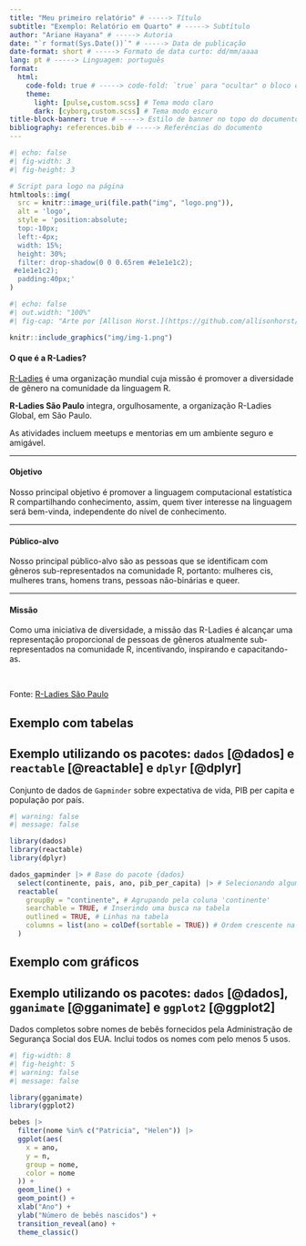 ```yaml
---
title: "Meu primeiro relatório" # -----> Título
subtitle: "Exemplo: Relatório em Quarto" # -----> Subtítulo
author: "Ariane Hayana" # -----> Autoria
date: "`r format(Sys.Date())`" # -----> Data de publicação
date-format: short # -----> Formato de data curto: dd/mm/aaaa
lang: pt # -----> Linguagem: português
format: 
  html: 
    code-fold: true # -----> code-fold: `true` para "ocultar" o bloco de códigos
    theme: 
      light: [pulse,custom.scss] # Tema modo claro
      dark: [cyborg,custom.scss] # Tema modo escuro
title-block-banner: true # -----> Estilo de banner no topo do documento
bibliography: references.bib # -----> Referências do documento
---
```


```r
#| echo: false
#| fig-width: 3
#| fig-height: 3

# Script para logo na página
htmltools::img(
  src = knitr::image_uri(file.path("img", "logo.png")),
  alt = 'logo',
  style = 'position:absolute;
  top:-10px;
  left:-4px;
  width: 15%;
  height: 30%;
  filter: drop-shadow(0 0 0.65rem #e1e1e1c2);
 #e1e1e1c2);
  padding:40px;'
)
```

```r
#| echo: false
#| out.width: "100%"
#| fig-cap: "Arte por [Allison Horst.](https://github.com/allisonhorst/stats-illustrations/blob/main/julie-mine-quarto-keynote/quarto_thankyou.png)"

knitr::include_graphics("img/img-1.png")
```

::: column-margin
#### O que é a R-Ladies?

[R-Ladies](https://rladies.org/) é uma organização mundial cuja missão é promover a diversidade de gênero na comunidade da linguagem R.

**R-Ladies São Paulo** integra, orgulhosamente, a organização R-Ladies Global, em São Paulo.

As atividades incluem meetups e mentorias em um ambiente seguro e amigável.

---

#### Objetivo

Nosso principal objetivo é promover a linguagem computacional estatística R compartilhando conhecimento, assim, quem tiver interesse na linguagem será bem-vinda, independente do nível de conhecimento.

---

#### Público-alvo

Nosso principal público-alvo são as pessoas que se identificam com gêneros sub-representados na comunidade R, portanto: mulheres cis, mulheres trans, homens trans, pessoas não-binárias e queer.

---

#### Missão

Como uma iniciativa de diversidade, a missão das R-Ladies é alcançar uma representação proporcional de pessoas de gêneros atualmente sub-representados na comunidade R, incentivando, inspirando e capacitando-as.

<br>

Fonte: [R-Ladies São Paulo](https://rladies-sp.org/sobre.html)
:::

## Exemplo com tabelas

::: callout-note
# Exemplo utilizando os pacotes: `dados` [@dados] e `reactable` [@reactable] e `dplyr` [@dplyr]

Conjunto de dados de `Gapminder` sobre expectativa de vida, PIB per capita e população por país.
:::

```r
#| warning: false
#| message: false

library(dados)
library(reactable)
library(dplyr)

dados_gapminder |> # Base do pacote {dados}
  select(continente, pais, ano, pib_per_capita) |> # Selecionando algumas colunas
  reactable(
    groupBy = "continente", # Agrupando pela coluna 'continente'
    searchable = TRUE, # Inserindo uma busca na tabela
    outlined = TRUE, # Linhas na tabela
    columns = list(ano = colDef(sortable = TRUE)) # Ordem crescente na coluna 'ano'
  )

```

## Exemplo com gráficos

::: callout-note
# Exemplo utilizando os pacotes: `dados` [@dados], `gganimate` [@gganimate] e `ggplot2` [@ggplot2]

Dados completos sobre nomes de bebês fornecidos pela Administração de Segurança Social dos EUA. Inclui todos os nomes com pelo menos 5 usos.
:::

```r
#| fig-width: 8
#| fig-height: 5
#| warning: false
#| message: false

library(gganimate)
library(ggplot2)

bebes |>
  filter(nome %in% c("Patricia", "Helen")) |> 
  ggplot(aes(
    x = ano, 
    y = n,
    group = nome,
    color = nome
  )) +
  geom_line() +
  geom_point() +
  xlab("Ano") + 
  ylab("Número de bebês nascidos") +
  transition_reveal(ano) +
  theme_classic()

```
